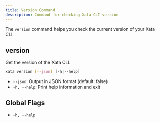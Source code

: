 ```yaml
---
title: Version Command
description: Command for checking Xata CLI version
---
```


The `version` command helps you check the current version of your Xata CLI.

## version

Get the version of the Xata CLI.

```bash
xata version [--json] [-h|--help]
```
- `--json`: Output in JSON format (default: false)
- `-h, --help`: Print help information and exit

## Global Flags

- `-h, --help`
